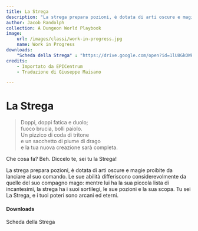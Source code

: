 ```yaml
---
title: La Strega
description: "La strega prepara pozioni, è dotata di arti oscure e magie proibite da lanciare al suo comando. Le sue abilità differiscono considerevolmente da quelle del suo compagno mago: mentre lui ha la sua piccola lista di incantesimi, la strega ha i suoi sortilegi, le sue pozioni e la sua scopa."
author: Jacob Randolph
collection: A Dungeon World Playbook
image:
    url: /images/classi/work-in-progress.jpg
    name: Work in Progress
downloads:
    "Scheda della Strega" : "https://drive.google.com/open?id=1lU8GkOWRVyuCuom0P7ujVq8N8gfvdLwF"
credits:
    - Importato da EPICentrum
    - Traduzione di Giuseppe Maisano

---
```


# La Strega

> Doppi, doppi fatica e duolo;  
> fuoco brucia, bolli paiolo.  
> Un pizzico di coda di tritone  
> e  un sacchetto di piume di drago  
> e la tua nuova creazione sarà completa.  

Che cosa fa? Beh. Diccelo te, sei tu la Strega!

La strega prepara pozioni, è dotata di arti oscure e magie proibite da lanciare al suo comando. Le sue abilità differiscono considerevolmente da quelle del suo compagno mago: mentre lui ha la sua piccola lista di incantesimi, la strega ha i suoi sortilegi, le sue pozioni e la sua scopa.
Tu sei La Strega, e i tuoi poteri sono arcani ed eterni.

#### Downloads

<DownloadLink href="https://drive.google.com/open?id=1lU8GkOWRVyuCuom0P7ujVq8N8gfvdLwF">Scheda della Strega</DownloadLink>
